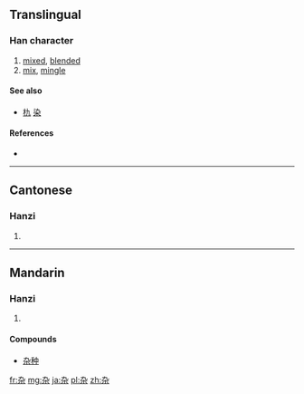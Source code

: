 {{also|雜|朹|染}}
==Translingual==

===Han character===
{{Han char|rn=75|rad=木|as=02|sn=6|four=|canj=大弓木 (KND)}}

# [[mixed]], [[blended]]
# [[mix]], [[mingle]]

====See also====
* [[朹]] [[染]]

====References====
* {{Han ref|kx=0510.181|hdz=21155.070|uh=6742|ud=26434}}

----

==Cantonese==

===Hanzi===
{{yue-hanzi|jyut=|y=jaap6|tra=雜}}

# {{defn|lang=yue|sort=木02}}

----

==Mandarin==

===Hanzi===
{{cmn-hanzi|tra=雜|pin=[[gǎn]] ([[gan3]]), [[zá]] ([[za2]])|wg=kan<sup>3</sup>, tsa<sup>2</sup>}}

# {{defn|lang=cmn|sort=木02}}

====Compounds====
* [[杂种]]

[[fr:杂]]
[[mg:杂]]
[[ja:杂]]
[[pl:杂]]
[[zh:杂]]